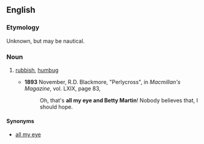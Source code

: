 ==English==

===Etymology===
Unknown, but may be nautical.

===Noun===
{{en-noun|-}}

# {{context|dated|lang=en}} [[rubbish]], [[humbug]]
#* '''1893''' November, R.D. Blackmore, "Perlycross", in ''Macmillan's Magazine'', vol. LXIX, page 83,
#*: Oh, that's '''all my eye and Betty Martin'''! Nobody believes that, I should hope.

====Synonyms====
* [[all my eye]]